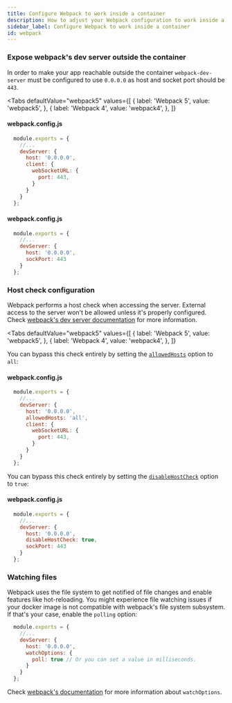 ```yaml
---
title: Configure Webpack to work inside a container
description: How to adjust your Webpack configuration to work inside a Docker container
sidebar_label: Configure Webpack to work inside a container
id: webpack
---
```



### Expose webpack's dev server outside the container

In order to make your app reachable outside the container `webpack-dev-server` must be
configured to use `0.0.0.0` as host and socket port should be `443`.

<Tabs
  defaultValue="webpack5"
  values={[
    { label: 'Webpack 5', value: 'webpack5', },
    { label: 'Webpack 4', value: 'webpack4', },
  ]}
>
<TabItem value="webpack5">

#### webpack.config.js
```js {4,7}
  module.exports = {
    //...
    devServer: {
      host: '0.0.0.0',
      client: {
        webSocketURL: {
          port: 443,
        }
      }
    }
  };
```

</TabItem>
<TabItem value="webpack4">

#### webpack.config.js
```js {4,5}
  module.exports = {
    //...
    devServer: {
      host: '0.0.0.0',
      sockPort: 443
    }
  };
```

</TabItem>
</Tabs>

### Host check configuration

Webpack performs a host check when accessing the server. External access to the server won't be
allowed unless it's properly configured. Check [webpack's dev server documentation](https://webpack.js.org/configuration/dev-server)
for more information.

<Tabs
  defaultValue="webpack5"
  values={[
    { label: 'Webpack 5', value: 'webpack5', },
    { label: 'Webpack 4', value: 'webpack4', },
  ]}
>
<TabItem value="webpack5">

You can bypass this check entirely by setting
the [`allowedHosts`](https://webpack.js.org/configuration/dev-server/#devserverallowedhosts)
option to `all`:

#### webpack.config.js
```js {5}
  module.exports = {
    //...
    devServer: {
      host: '0.0.0.0',
      allowedHosts: 'all',
      client: {
        webSocketURL: {
          port: 443,
        }
      }
    }
  };
```

</TabItem>
<TabItem value="webpack4">

You can bypass this check entirely by setting
the [`disableHostCheck`](https://v4.webpack.js.org/configuration/dev-server/#devserverdisablehostcheck)
option to `true`:

#### webpack.config.js
```js {5}
  module.exports = {
    //...
    devServer: {
      host: '0.0.0.0',
      disableHostCheck: true,
      sockPort: 443
    }
  };
```

</TabItem>
</Tabs>

### Watching files

Webpack uses the file system to get notified of file changes and enable features like hot-reloading.
You might experience file watching issues if your docker image is not compatible with webpack's
file system subsystem. If that's your case, enable the `polling` option:


```js {5,6,7}
  module.exports = {
    //...
    devServer: {
      host: '0.0.0.0',
      watchOptions: {
        poll: true // Or you can set a value in milliseconds.
      }
    }
  };
```

Check [webpack's documentation](https://webpack.js.org/configuration/watch/#watchoptions)
for more information about `watchOptions`.

